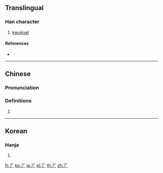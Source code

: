 ==Translingual==

===Han character===
{{Han char|rn=1|rad=一|as=01|sn=2|four=|canj=MH,XMH|ids=⿱一丿}}

# [[kwukyel]]

====References====
* {{Han ref|kx=0076.021|dj=0137.060|hdz=10003.021|uh=4E06|ud=19974}}

----

==Chinese==
{{zh-forms}}

===Pronunciation===
{{zh-pron
|m=hǎn
|c=
|cat=
}}

===Definitions===
{{zh-hanzi}}

# {{defn|lang=zh|sort=一01}}

----

==Korean==

===Hanja===
{{ko-hanja|hangeul=면|eumhun=구결자|rv=myeon|mr=myŏn|y=myen|ehrv=gugyeolja|ehmr=kugyŏlcha|ehy=kwukyelqca}}

# {{defn|lang=ko|sort=一01}}

[[fr:丆]]
[[ko:丆]]
[[ja:丆]]
[[pl:丆]]
[[th:丆]]
[[zh:丆]]